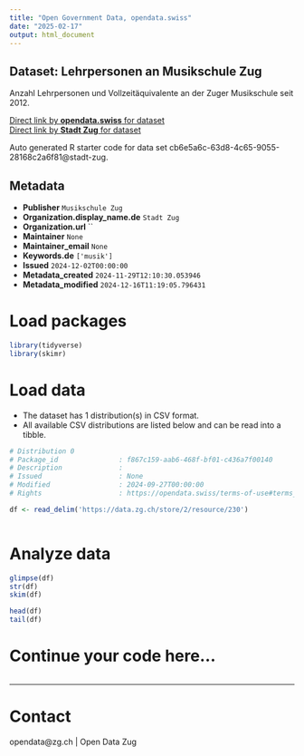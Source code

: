 ```yaml
---
title: "Open Government Data, opendata.swiss"
date: "2025-02-17"
output: html_document
---
```


## Dataset: Lehrpersonen an Musikschule Zug

Anzahl Lehrpersonen und Vollzeitäquivalente an der Zuger Musikschule seit 2012.

[Direct link by **opendata.swiss** for dataset](https://opendata.swiss/de/dataset/lehrpersonen-an-musikschule-zug)<br>
[Direct link by **Stadt Zug** for dataset](https://www.musikschulezug.ch/)

Auto generated R starter code for data set cb6e5a6c-63d8-4c65-9055-28168c2a6f81@stadt-zug.

## Metadata

- **Publisher** `Musikschule Zug`
- **Organization.display_name.de** `Stadt Zug`
- **Organization.url** ``
- **Maintainer** `None`
- **Maintainer_email** `None`
- **Keywords.de** `['musik']`
- **Issued** `2024-12-02T00:00:00`
- **Metadata_created** `2024-11-29T12:10:30.053946`
- **Metadata_modified** `2024-12-16T11:19:05.796431`


# Load packages

```r

library(tidyverse)
library(skimr)

```

# Load data

-   The dataset has 1 distribution(s) in CSV format.
-   All available CSV distributions are listed below and can be read into a tibble.

```r

# Distribution 0
# Package_id               : f867c159-aab6-468f-bf01-c436a7f00140
# Description              : 
# Issued                   : None
# Modified                 : 2024-09-27T00:00:00
# Rights                   : https://opendata.swiss/terms-of-use#terms_by

df <- read_delim('https://data.zg.ch/store/2/resource/230')



```

# Analyze data

```r

glimpse(df)
str(df)
skim(df)

head(df)
tail(df)

```

# Continue your code here...

```r

```

------------------------------------------------------------------------

# Contact

opendata@zg.ch | Open Data Zug
